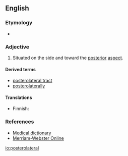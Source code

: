 ==English==

===Etymology===
* {{l|en|posteriolateral}}

===Adjective===
{{en-adj|-}}

# {{label|en|anatomy}} Situated on the side and toward the [[posterior]] [[aspect]].

====Derived terms====
* [[posterolateral tract]]
* [[posterolaterally]]

====Translations====
{{trans-top|situated on the side and toward the posterior aspect}}
* Finnish: {{t|fi|posterolateraalinen}}
{{trans-mid}}
{{trans-bottom}}

===References===
* [http://medical-dictionary.thefreedictionary.com/posterolateral Medical dictionary]
* [http://www.merriam-webster.com/dictionary/posterolateral Merriam-Webster Online]
[[io:posterolateral]]